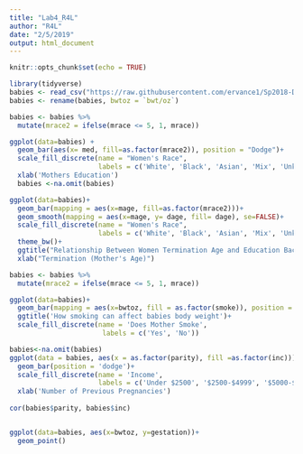```yaml
---
title: "Lab4_R4L"
author: "R4L"
date: "2/5/2019"
output: html_document
---
```


```r
knitr::opts_chunk$set(echo = TRUE)
```


```r
library(tidyverse)
babies <- read_csv("https://raw.githubusercontent.com/ervance1/Sp2018-Data-Science-repo/master/babies2a.dat")
babies <- rename(babies, bwtoz = `bwt/oz`)
```


```r
babies <- babies %>%
  mutate(mrace2 = ifelse(mrace <= 5, 1, mrace))

ggplot(data=babies) +
  geom_bar(aes(x= med, fill=as.factor(mrace2)), position = "Dodge")+
  scale_fill_discrete(name = "Women's Race",
                      labels = c('White', 'Black', 'Asian', 'Mix', 'Unknown'))+
  xlab('Mothers Education')
  babies <-na.omit(babies)

```

```r
ggplot(data=babies)+
  geom_bar(mapping = aes(x=mage, fill=as.factor(mrace2)))+
  geom_smooth(mapping = aes(x=mage, y= dage, fill= dage), se=FALSE)+
  scale_fill_discrete(name = "Women's Race",
                      labels = c('White', 'Black', 'Asian', 'Mix', 'Unknown'))
  theme_bw()+
  ggtitle("Relationship Between Women Termination Age and Education Background")+
  xlab("Termination (Mother's Age)")
```

```r
babies <- babies %>%
  mutate(mrace2 = ifelse(mrace <= 5, 1, mrace))
```



```r
ggplot(data=babies)+
  geom_bar(mapping = aes(x=bwtoz, fill = as.factor(smoke)), position = "dodge")+
  ggtitle('How smoking can affect babies body weight')+
  scale_fill_discrete(name = 'Does Mother Smoke',
                       labels = c('Yes', 'No'))
```

```r
babies<-na.omit(babies)
ggplot(data = babies, aes(x = as.factor(parity), fill =as.factor(inc)))+
  geom_bar(position = 'dodge')+
  scale_fill_discrete(name = 'Income',
                      labels = c('Under $2500', '$2500-$4999', '$5000-$9999', '$10000-$19999', '$20000-$29999', '$30000-$49999', '$50000-$74999', '$75000-$99999', '$100000-$149999', '$150000+'))+
  xlab('Number of Previous Pregnancies')
 
cor(babies$parity, babies$inc)



```
```r
ggplot(data=babies, aes(x=bwtoz, y=gestation))+
  geom_point()
```

